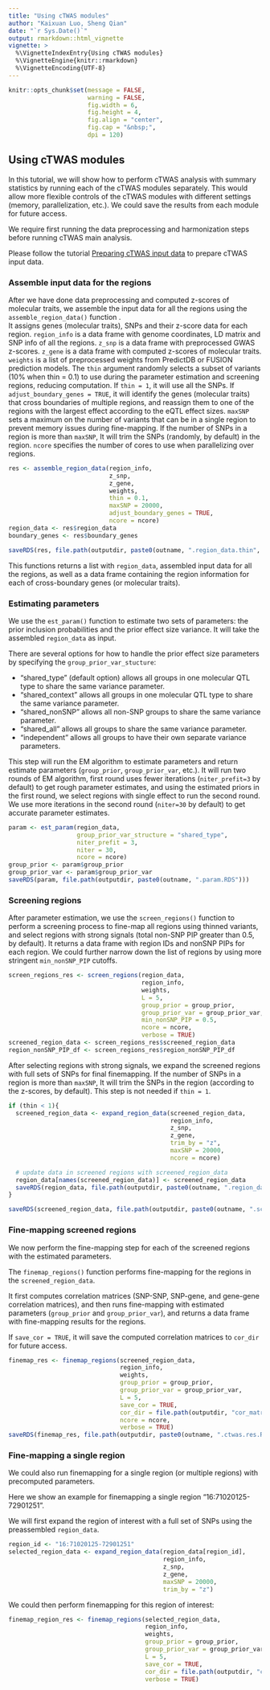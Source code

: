 ```yaml
---
title: "Using cTWAS modules"
author: "Kaixuan Luo, Sheng Qian"
date: "`r Sys.Date()`"
output: rmarkdown::html_vignette
vignette: >
  %\VignetteIndexEntry{Using cTWAS modules}
  %\VignetteEngine{knitr::rmarkdown}
  %\VignetteEncoding{UTF-8}
---
```



```r
knitr::opts_chunk$set(message = FALSE,
                      warning = FALSE,
                      fig.width = 6,
                      fig.height = 4,
                      fig.align = "center",
                      fig.cap = "&nbsp;",
                      dpi = 120)
```


## Using cTWAS modules

In this tutorial, we will show how to perform cTWAS analysis with summary statistics by running each of the cTWAS modules separately. This would allow more flexible controls of the cTWAS modules with different settings (memory, parallelization, etc.). We could save the results from each module for future access.

We require first running the data preprocessing and harmonization steps before running cTWAS main analysis. 

Please follow the tutorial [Preparing cTWAS input data]() to prepare cTWAS input data.

### Assemble input data for the regions

After we have done data preprocessing and computed z-scores of molecular traits, we assemble the input data for all the regions using the `assemble_region_data()` function .  
It assigns genes (molecular traits), SNPs and their z-score data for each region.
`region_info` is a data frame with genome coordinates, LD matrix and SNP info of all the regions. `z_snp` is a data frame with preprocessed GWAS z-scores. `z_gene` is a data frame with computed z-scores of molecular traits. `weights` is a list of preprocessed weights from PredictDB or FUSION prediction models. The `thin` argument randomly selects a subset of variants (10% when thin = 0.1) to use during the parameter estimation and screening regions, reducing computation. If `thin = 1`, it will use all the SNPs. If `adjust_boundary_genes = TRUE`, it will identify the genes (molecular traits) that cross boundaries of multiple regions, and reassign them to one of the regions with the largest effect according to the eQTL effect sizes. `maxSNP` sets a maximum on the number of variants that can be in a single region to prevent memory issues during fine-mapping. If the number of SNPs in a region is more than `maxSNP`, It will trim the SNPs (randomly, by default) in the region. `ncore` specifies the number of cores to use when parallelizing over regions.

```r
res <- assemble_region_data(region_info, 
                            z_snp, 
                            z_gene, 
                            weights,
                            thin = 0.1,
                            maxSNP = 20000,
                            adjust_boundary_genes = TRUE,
                            ncore = ncore)
region_data <- res$region_data
boundary_genes <- res$boundary_genes

saveRDS(res, file.path(outputdir, paste0(outname, ".region_data.thin", thin, ".RDS")))
```


This functions returns a list with `region_data`, assembled input data for all the regions, 
as well as a data frame containing the region information for each of cross-boundary genes (or molecular traits).

### Estimating parameters

We use the `est_param()` function to estimate two sets of parameters: the prior inclusion probabilities and the prior effect size variance. It will take the assembled `region_data` as input. 

There are several options for how to handle the prior effect size parameters by specifying the `group_prior_var_stucture`:

- "shared_type" (default option) allows all groups in one molecular QTL type to share the same variance parameter.
- "shared_context" allows all groups in one molecular QTL type to share the same variance parameter.
- "shared_nonSNP" allows all non-SNP groups to share the same variance parameter.
- "shared_all" allows all groups to share the same variance parameter.
- "independent" allows all groups to have their own separate variance parameters.

This step will run the EM algorithm to estimate parameters and return estimate parameters (`group_prior`, `group_prior_var`, etc.).
It will run two rounds of EM algorithm, first round uses fewer iterations (`niter_prefit=3` by default) to get rough parameter estimates, 
and using the estimated priors in the first round, we select regions with single effect to run the second round.
We use more iterations in the second round (`niter=30` by default) to get accurate parameter estimates. 

```r
param <- est_param(region_data, 
                   group_prior_var_structure = "shared_type", 
                   niter_prefit = 3,
                   niter = 30, 
                   ncore = ncore)
group_prior <- param$group_prior
group_prior_var <- param$group_prior_var
saveRDS(param, file.path(outputdir, paste0(outname, ".param.RDS")))
```


### Screening regions

After parameter estimation, we use the `screen_regions()` function to perform a screening process to fine-map all regions using thinned variants, and select regions with strong signals (total non-SNP PIP greater than 0.5, by default). It returns a data frame with region IDs and nonSNP PIPs for each region. We could further narrow down the list of regions by using more stringent `min_nonSNP_PIP` cutoffs.

```r
screen_regions_res <- screen_regions(region_data,
                                     region_info,
                                     weights,
                                     L = 5,
                                     group_prior = group_prior,
                                     group_prior_var = group_prior_var,
                                     min_nonSNP_PIP = 0.5,
                                     ncore = ncore,
                                     verbose = TRUE)
screened_region_data <- screen_regions_res$screened_region_data
region_nonSNP_PIP_df <- screen_regions_res$region_nonSNP_PIP_df
```


After selecting regions with strong signals, we expand the screened regions with 
full sets of SNPs for final finemapping.  If the number of SNPs in a region is more than `maxSNP`, It will trim the SNPs in the region (according to the z-scores, by default).
This step is not needed if `thin = 1`.

```r
if (thin < 1){
  screened_region_data <- expand_region_data(screened_region_data,
                                             region_info,
                                             z_snp,
                                             z_gene,
                                             trim_by = "z",
                                             maxSNP = 20000,
                                             ncore = ncore)

  # update data in screened regions with screened_region_data
  region_data[names(screened_region_data)] <- screened_region_data
  saveRDS(region_data, file.path(outputdir, paste0(outname, ".region_data.RDS")))
}

saveRDS(screened_region_data, file.path(outputdir, paste0(outname, ".screened_region_data.RDS")))
```


### Fine-mapping screened regions

We now perform the fine-mapping step for each of the screened regions with the estimated parameters.

The `finemap_regions()` function performs fine-mapping for the regions in the `screened_region_data`.

It first computes correlation matrices (SNP-SNP, SNP-gene, and gene-gene correlation matrices), 
and then runs fine-mapping with estimated parameters (`group_prior` and `group_prior_var`),
and returns a data frame with fine-mapping results for the regions.

If `save_cor = TRUE`, it will save the computed correlation matrices to `cor_dir` for future access.

```r
finemap_res <- finemap_regions(screened_region_data,
                               region_info,
                               weights,
                               group_prior = group_prior,
                               group_prior_var = group_prior_var,
                               L = 5,
                               save_cor = TRUE,
                               cor_dir = file.path(outputdir, "cor_matrix"),
                               ncore = ncore,
                               verbose = TRUE)
saveRDS(finemap_res, file.path(outputdir, paste0(outname, ".ctwas.res.RDS")))
```



### Fine-mapping a single region

We could also run finemapping for a single region (or multiple regions) with precomputed parameters. 

Here we show an example for finemapping a single region "16:71020125-72901251".

We will first expand the region of interest with a full set of SNPs using the preassembled `region_data`.

```r
region_id <- "16:71020125-72901251"
selected_region_data <- expand_region_data(region_data[region_id],
                                           region_info,
                                           z_snp,
                                           z_gene,
                                           maxSNP = 20000,
                                           trim_by = "z")
```


We could then perform finemapping for this region of interest:
```r
finemap_region_res <- finemap_regions(selected_region_data,
                                      region_info,
                                      weights,
                                      group_prior = group_prior,
                                      group_prior_var = group_prior_var,
                                      L = 5,
                                      save_cor = TRUE,
                                      cor_dir = file.path(outputdir, "cor_matrix"),
                                      verbose = TRUE)
```


